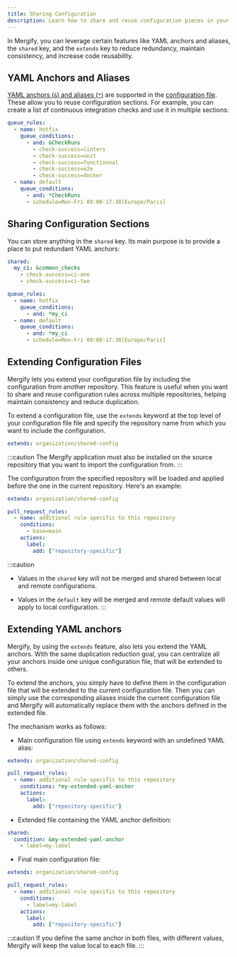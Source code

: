 ```yaml
---
title: Sharing Configuration
description: Learn how to share and reuse configuration pieces in your configuration.
---
```


In Mergify, you can leverage certain features like YAML anchors and aliases,
the `shared` key, and the `extends` key to reduce redundancy, maintain
consistency, and increase code reusability.

## YAML Anchors and Aliases

[YAML anchors (`&`) and aliases
(`*`)](https://yaml.org/spec/1.2.2/#anchors-and-aliases) are supported in the
[configuration file](/configuration/file-format). These allow you to reuse
configuration sections. For example, you can create a list of continuous
integration checks and use it in multiple sections:

```yaml
queue_rules:
  - name: hotfix
    queue_conditions:
      - and: &CheckRuns
        - check-success=linters
        - check-success=unit
        - check-success=functionnal
        - check-success=e2e
        - check-success=docker
  - name: default
    queue_conditions:
      - and: *CheckRuns
      - schedule=Mon-Fri 09:00-17:30[Europe/Paris]
```

## Sharing Configuration Sections

You can store anything in the `shared` key. Its main purpose is to provide a
place to put redundant YAML anchors:

```yaml
shared:
  my_ci: &common_checks
    - check-success=ci-one
    - check-success=ci-two

queue_rules:
  - name: hotfix
    queue_conditions:
      - and: *my_ci
  - name: default
    queue_conditions:
      - and: *my_ci
      - schedule=Mon-Fri 09:00-17:30[Europe/Paris]
```

## Extending Configuration Files

Mergify lets you extend your configuration file by including the configuration
from another repository. This feature is useful when you want to share and
reuse configuration rules across multiple repositories, helping maintain
consistency and reduce duplication.

To extend a configuration file, use the `extends` keyword at the top level of
your configuration file file and specify the repository name from which you
want to include the configuration.

```yaml
extends: organization/shared-config
```

:::caution
  The Mergify application must also be installed on the source repository
  that you want to import the configuration from.
:::

The configuration from the specified repository will be loaded and applied
before the one in the current repository. Here's an example:

```yaml
extends: organization/shared-config

pull_request_rules:
  - name: additional rule specific to this repository
    conditions:
      - base=main
    actions:
      label:
        add: ["repository-specific"]
```

:::caution
  - Values in the `shared` key will not be merged and shared between local and
    remote configurations.

  - Values in the `default` key will be merged and remote default values will
    apply to local configuration.
:::

## Extending YAML anchors

Mergify, by using the `extends` feature, also lets you extend the YAML anchors.
With the same duplication reduction goal, you can centralize all your anchors
inside one unique configuration file, that will be extended to others.

To extend the anchors, you simply have to define them in the configuration file
that will be extended to the current configuration file.
Then you can simply use the corresponding aliases inside the current
configuration file and Mergify will automatically replace them with
the anchors defined in the extended file.

The mechanism works as follows:

- Main configuration file using `extends` keyword with an undefined YAML alias:
```yaml
extends: organization/shared-config

pull_request_rules:
  - name: additional rule specific to this repository
    conditions: *my-extended-yaml-anchor
    actions:
      label:
        add: ["repository-specific"]
```

- Extended file containing the YAML anchor definition:
```yaml
shared:
  condition: &my-extended-yaml-anchor
    - label=my-label
```

- Final main configuration file:
```yaml
extends: organization/shared-config

pull_request_rules:
  - name: additional rule specific to this repository
    conditions:
      - label=my-label
    actions:
      label:
        add: ["repository-specific"]
```

:::caution
  If you define the same anchor in both files, with different values,
    Mergify will keep the value local to each file.
:::